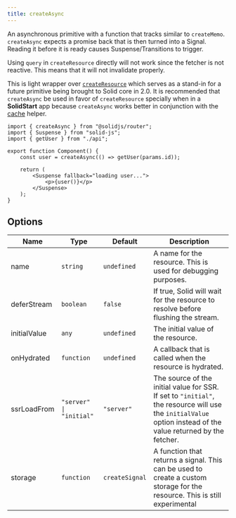 ```yaml
---
title: createAsync
---
```


An asynchronous primitive with a function that tracks similar to `createMemo`.
`createAsync` expects a promise back that is then turned into a Signal.
Reading it before it is ready causes Suspense/Transitions to trigger.

<Callout type="caution">

Using `query` in `createResource` directly will not work since the fetcher is not reactive.
This means that it will not invalidate properly.

</Callout>

This is light wrapper over [`createResource`](/reference/basic-reactivity/create-resource) which serves as a stand-in for a future primitive being brought to Solid core in 2.0.
It is recommended that `createAsync` be used in favor of `createResource` specially when in a **SolidStart** app because `createAsync` works better in conjunction with the [cache](/solid-router/reference/data-apis/cache) helper.

```tsx title="component.tsx" {6,10}
import { createAsync } from "@solidjs/router";
import { Suspense } from "solid-js";
import { getUser } from "./api";

export function Component() {
	const user = createAsync(() => getUser(params.id));

	return (
		<Suspense fallback="loading user...">
			<p>{user()}</p>
		</Suspense>
	);
}
```

## Options

| Name         | Type                    | Default        | Description                                                                                                                                                   |
| ------------ | ----------------------- | -------------- | ------------------------------------------------------------------------------------------------------------------------------------------------------------- |
| name         | `string`                | `undefined`    | A name for the resource. This is used for debugging purposes.                                                                                                 |
| deferStream  | `boolean`               | `false`        | If true, Solid will wait for the resource to resolve before flushing the stream.                                                                              |
| initialValue | `any`                   | `undefined`    | The initial value of the resource.                                                                                                                            |
| onHydrated   | `function`              | `undefined`    | A callback that is called when the resource is hydrated.                                                                                                      |
| ssrLoadFrom  | `"server" \| "initial"` | `"server"`     | The source of the initial value for SSR. If set to `"initial"`, the resource will use the `initialValue` option instead of the value returned by the fetcher. |
| storage      | `function`              | `createSignal` | A function that returns a signal. This can be used to create a custom storage for the resource. This is still experimental                                    |
